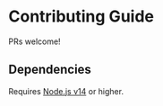 
# Contributing Guide

<Callout emoji="🙏" type="info">
  PRs welcome!
</Callout>

## Dependencies

Requires [Node.js v14](https://nodejs.org/download/release/v14.21.3/) or higher.


